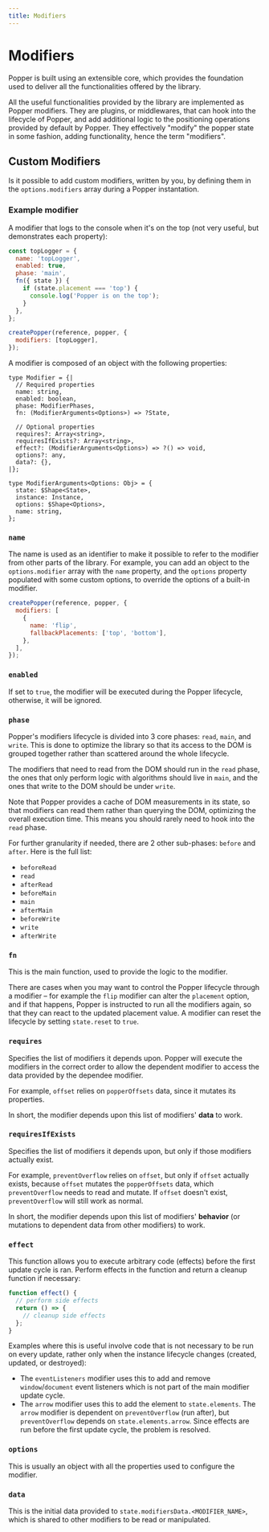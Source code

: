 ```yaml
---
title: Modifiers
---
```


# Modifiers

Popper is built using an extensible core, which provides the foundation used to
deliver all the functionalities offered by the library.

All the useful functionalities provided by the library are implemented as Popper
modifiers. They are plugins, or middlewares, that can hook into the lifecycle of
Popper, and add additional logic to the positioning operations provided by
default by Popper. They effectively "modify" the popper state in some fashion,
adding functionality, hence the term "modifiers".

<x-ad />

## Custom Modifiers

Is it possible to add custom modifiers, written by you, by defining them in the
`options.modifiers` array during a Popper instantation.

### Example modifier

A modifier that logs to the console when it's on the top (not very useful, but
demonstrates each property):

```js
const topLogger = {
  name: 'topLogger',
  enabled: true,
  phase: 'main',
  fn({ state }) {
    if (state.placement === 'top') {
      console.log('Popper is on the top');
    }
  },
};

createPopper(reference, popper, {
  modifiers: [topLogger],
});
```

A modifier is composed of an object with the following properties:

```flow
type Modifier = {|
  // Required properties
  name: string,
  enabled: boolean,
  phase: ModifierPhases,
  fn: (ModifierArguments<Options>) => ?State,

  // Optional properties
  requires?: Array<string>,
  requiresIfExists?: Array<string>,
  effect?: (ModifierArguments<Options>) => ?() => void,
  options?: any,
  data?: {},
|};

type ModifierArguments<Options: Obj> = {
  state: $Shape<State>,
  instance: Instance,
  options: $Shape<Options>,
  name: string,
};
```

### `name`

The name is used as an identifier to make it possible to refer to the modifier
from other parts of the library. For example, you can add an object to the
`options.modifier` array with the `name` property, and the `options` property
populated with some custom options, to override the options of a built-in
modifier.

```js
createPopper(reference, popper, {
  modifiers: [
    {
      name: 'flip',
      fallbackPlacements: ['top', 'bottom'],
    },
  ],
});
```

### `enabled`

If set to `true`, the modifier will be executed during the Popper lifecycle,
otherwise, it will be ignored.

### `phase`

Popper's modifiers lifecycle is divided into 3 core phases: `read`, `main`, and
`write`. This is done to optimize the library so that its access to the DOM is
grouped together rather than scattered around the whole lifecycle.

The modifiers that need to read from the DOM should run in the `read` phase, the
ones that only perform logic with algorithms should live in `main`, and the ones
that write to the DOM should be under `write`.

Note that Popper provides a cache of DOM measurements in its state, so that
modifiers can read them rather than querying the DOM, optimizing the overall
execution time. This means you should rarely need to hook into the `read` phase.

For further granularity if needed, there are 2 other sub-phases: `before` and
`after`. Here is the full list:

- `beforeRead`
- `read`
- `afterRead`
- `beforeMain`
- `main`
- `afterMain`
- `beforeWrite`
- `write`
- `afterWrite`

### `fn`

This is the main function, used to provide the logic to the modifier.

There are cases when you may want to control the Popper lifecycle through a
modifier – for example the `flip` modifier can alter the `placement` option, and
if that happens, Popper is instructed to run all the modifiers again, so that
they can react to the updated placement value. A modifier can reset the
lifecycle by setting `state.reset` to `true`.

### `requires`

Specifies the list of modifiers it depends upon. Popper will execute the
modifiers in the correct order to allow the dependent modifier to access the
data provided by the dependee modifier.

For example, `offset` relies on `popperOffsets` data, since it mutates its
properties.

In short, the modifier depends upon this list of modifiers' **data** to work.

### `requiresIfExists`

Specifies the list of modifiers it depends upon, but only if those modifiers
actually exist.

For example, `preventOverflow` relies on `offset`, but only if `offset` actually
exists, because `offset` mutates the `popperOffsets` data, which
`preventOverflow` needs to read and mutate. If `offset` doesn't exist,
`preventOverflow` will still work as normal.

In short, the modifier depends upon this list of modifiers' **behavior** (or
mutations to dependent data from other modifiers) to work.

### `effect`

This function allows you to execute arbitrary code (effects) before the first
update cycle is ran. Perform effects in the function and return a cleanup
function if necessary:

```js
function effect() {
  // perform side effects
  return () => {
    // cleanup side effects
  };
}
```

Examples where this is useful involve code that is not necessary to be run on
every update, rather only when the instance lifecycle changes (created, updated,
or destroyed):

- The `eventListeners` modifier uses this to add and remove `window`/`document`
  event listeners which is not part of the main modifier update cycle.
- The `arrow` modifier uses this to add the element to `state.elements`. The
  `arrow` modifier is dependent on `preventOverflow` (run after), but
  `preventOverflow` depends on `state.elements.arrow`. Since effects are run
  before the first update cycle, the problem is resolved.

### `options`

This is usually an object with all the properties used to configure the
modifier.

### `data`

This is the initial data provided to `state.modifiersData.<MODIFIER_NAME>`,
which is shared to other modifiers to be read or manipulated.

